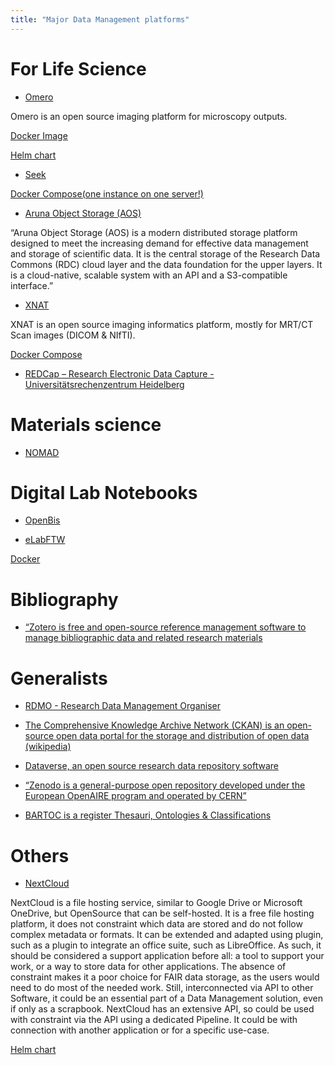```yaml
---
title: "Major Data Management platforms"
---
```


# For Life Science

* [Omero](https://www.openmicroscopy.org/omero/)

Omero is an open source imaging platform for microscopy outputs.

[Docker Image](https://hub.docker.com/r/openmicroscopy/omero-web-standalone)

[Helm chart](https://github.com/manics/kubernetes-omero)

* [Seek](https://seek4science.org/)

[Docker Compose(one instance on one server!)](https://docs.seek4science.org/tech/docker/docker-compose.html)

* [Aruna Object Storage (AOS)](https://aruna-storage.org/)

"Aruna Object Storage (AOS) is a modern distributed storage platform designed to meet the increasing demand for effective data management and storage of scientific data. It is the central storage of the Research Data Commons (RDC) cloud layer and the data foundation for the upper layers. It is a cloud-native, scalable system with an API and a S3-compatible interface."

* [XNAT](https://www.xnat.org/)

XNAT is an open source imaging informatics platform, mostly for MRT/CT Scan images (DICOM & NIfTI).

[Docker Compose](https://github.com/NrgXnat/xnat-docker-compose)

* [REDCap – Research Electronic Data Capture - Universitätsrechenzentrum Heidelberg](https://www.urz.uni-heidelberg.de/de/service-katalog/software-und-anwendungen/redcap-research-electronic-data-capture)

# Materials science

* [NOMAD](https://nomad-lab.eu/nomad-lab/)

# Digital Lab Notebooks

* [OpenBis](https://openbis.ch/)

* [eLabFTW](https://www.elabftw.net/)

[Docker](https://doc.elabftw.net/install.html)

# Bibliography

* ["Zotero is free and open-source reference management software to manage bibliographic data and related research materials](https://www.zotero.org/)

# Generalists

* [RDMO - Research Data Management Organiser](https://rdmorganiser.github.io/en/)

* [The Comprehensive Knowledge Archive Network (CKAN) is an open-source open data portal for the storage and distribution of open data (wikipedia)](https://ckan.org/)

* [Dataverse, an open source research data repository software](https://dataverse.org/)

* ["Zenodo is a general-purpose open repository developed under the European OpenAIRE program and operated by CERN"](https://zenodo.org/)

* [BARTOC is a register Thesauri, Ontologies & Classifications](https://bartoc.org/)

# Others

* [NextCloud](https://nextcloud.com/)

NextCloud is a file hosting service, similar to Google Drive or Microsoft OneDrive, but OpenSource that can be self-hosted. It is a free file hosting platform, it does not constraint which data are stored and do not follow complex metadata or formats. It can be extended and adapted using plugin, such as a plugin to integrate an office suite, such as LibreOffice.
As such, it should be considered a support application before all: a tool to support your work, or a way to store data for other applications. The absence of constraint makes it a poor choice for FAIR data storage, as the users would need to do most of the needed work. Still, interconnected via API to other Software, it could be an essential part of a Data Management solution, even if only as a scrapbook.
NextCloud has an extensive API, so could be used with constraint via the API using a dedicated Pipeline. It could be with connection with another application or for a specific use-case.

[Helm chart](https://github.com/nextcloud/helm)